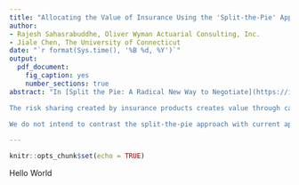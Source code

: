 ```yaml
---
title: "Allocating the Value of Insurance Using the 'Split-the-Pie' Approach"
author:
- Rajesh Sahasrabuddhe, Oliver Wyman Actuarial Consulting, Inc.
- Jiale Chen, The University of Connecticut
date: "`r format(Sys.time(), '%B %d, %Y')`"
output: 
  pdf_document: 
    fig_caption: yes
    number_sections: true
abstract: "In [Split the Pie: A Radical New Way to Negotiate](https://insights.som.yale.edu/insights/better-way-to-divide-the-pie) [@nalebuff2022], Professor Barry Nalebuff of the Yale School of Management proposes an approach for allocating the value created by reaching an agreement. 

The risk sharing created by insurance products creates value through capital allocation efficiency. In our research, we will apply the principles of the split-the-pie approach to the allocation of that value. The analysis will consider the (potential) parties in the value creation: current insureds, prospective insureds, and the insurer. 

We do not intend to contrast the split-the-pie approach with current approaches to profit provisions. Consequently, we do not intend to discuss the merits of the split-the-pie allocation approach. The split-the-pie approach represents a value-based alternative to determining the profit provision in insurance rates. Actuaries may use the research to determine rates and premiums." 

---
```

<!-- Set knitr options -->


```r
knitr::opts_chunk$set(echo = TRUE)
```

\raggedright
<!-- header-includes: \usepackage{setspace}\doublespacing -->
Hello World

